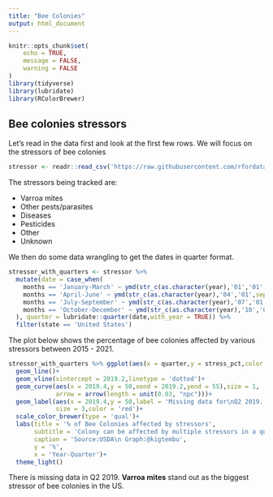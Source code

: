 ```yaml
---
title: "Bee Colonies"
output: html_document
---
```


```r
knitr::opts_chunk$set(
	echo = TRUE,
	message = FALSE,
	warning = FALSE
)
library(tidyverse)
library(lubridate)
library(RColorBrewer)
```

## Bee colonies stressors

Let's read in the data first and look at the first few rows.
We will focus on the stressors of bee colonies

```r

stressor <- readr::read_csv('https://raw.githubusercontent.com/rfordatascience/tidytuesday/master/data/2022/2022-01-11/stressor.csv')


```
The stressors being tracked are:

* Varroa mites
* Other pests/parasites
* Diseases
* Pesticides
* Other
* Unknown

We then do some data wrangling to get the dates in quarter format.

```r

stressor_with_quarters <- stressor %>% 
  mutate(date = case_when(
    months == 'January-March' ~ ymd(str_c(as.character(year),'01','01',sep = '-')),
    months == 'April-June' ~ ymd(str_c(as.character(year),'04','01',sep = '-')),
    months == 'July-September' ~ ymd(str_c(as.character(year),'07','01',sep = '-')),
    months == 'October-December' ~ ymd(str_c(as.character(year),'10','01',sep = '-'))
  ), quarter = lubridate::quarter(date,with_year = TRUE)) %>% 
  filter(state == 'United States')

```

The plot below shows the percentage of bee colonies affected by various stressors between 2015 - 2021.

```r

stressor_with_quarters %>% ggplot(aes(x = quarter,y = stress_pct,color = stressor)) + 
  geom_line()+
  geom_vline(xintercept = 2019.2,linetype = 'dotted')+
  geom_curve(aes(x = 2019.4,y = 50,xend = 2019.2,yend = 55),size = 1,
             arrow = arrow(length = unit(0.03, "npc")))+
  geom_label(aes(x = 2019.4,y = 50,label = 'Missing data for\nQ2 2019.'),
             size = 3,color = 'red')+
  scale_color_brewer(type = 'qual')+
  labs(title = '% of Bee Colonies affected by stressors',
       subtitle = 'Colony can be affected by multiple stressors in a quarter.',
       caption = 'Source:USDA\n Graph:@kigtembu',
       y = '%',
       x = 'Year-Quarter')+
  theme_light()

```

There is missing data in Q2 2019. **Varroa mites** stand out as the biggest
stressor of bee colonies in the US.




